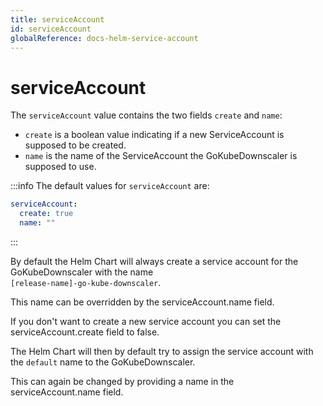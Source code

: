 ```yaml
---
title: serviceAccount
id: serviceAccount
globalReference: docs-helm-service-account
---
```


# serviceAccount

The `serviceAccount` value contains the two fields `create` and `name`:

- `create` is a boolean value indicating if a new ServiceAccount is supposed to be created.
- `name` is the name of the ServiceAccount the GoKubeDownscaler is supposed to use.

:::info
The default values for `serviceAccount` are:

```yaml
serviceAccount:
  create: true
  name: ""
```

:::

By default the Helm Chart will always create a service account for the GoKubeDownscaler with the name\
`[release-name]-go-kube-downscaler`.

This name can be overridden by the serviceAccount.name field.

If you don't want to create a new service account you can set the serviceAccount.create field to false.

The Helm Chart will then by default try to assign the service account with the `default` name to the GoKubeDownscaler.

This can again be changed by providing a name in the serviceAccount.name field.
